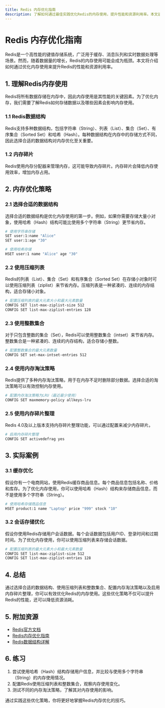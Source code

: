 ```yaml
---
title: Redis 内存优化指南
description: 了解如何通过最佳实践优化Redis的内存使用，提升性能和资源利用率。本文适合初学者，包含清晰的解释、代码示例和实际案例。
---
```


# Redis 内存优化指南

Redis是一个高性能的键值存储系统，广泛用于缓存、消息队列和实时数据处理等场景。然而，随着数据量的增长，Redis的内存使用可能会成为瓶颈。本文将介绍如何通过优化内存使用来提升Redis的性能和资源利用率。

## 1. 理解Redis内存使用

Redis将所有数据存储在内存中，因此内存使用是其性能的关键因素。为了优化内存，我们需要了解Redis如何存储数据以及哪些因素会影响内存使用。

### 1.1 Redis数据结构

Redis支持多种数据结构，包括字符串（String）、列表（List）、集合（Set）、有序集合（Sorted Set）和哈希（Hash）。每种数据结构在内存中的存储方式不同，因此选择合适的数据结构对内存优化至关重要。

### 1.2 内存碎片

Redis使用内存分配器来管理内存，这可能导致内存碎片。内存碎片会降低内存使用效率，增加内存占用。

## 2. 内存优化策略

### 2.1 选择合适的数据结构

选择合适的数据结构是优化内存使用的第一步。例如，如果你需要存储大量小对象，使用哈希（Hash）结构可能比使用多个字符串（String）更节省内存。

```bash
# 使用字符串存储
SET user:1:name "Alice"
SET user:1:age "30"

# 使用哈希存储
HSET user:1 name "Alice" age "30"
```

### 2.2 使用压缩列表

Redis的列表（List）、集合（Set）和有序集合（Sorted Set）在存储小对象时可以使用压缩列表（ziplist）来节省内存。压缩列表是一种紧凑的、连续的内存结构，适合存储小对象。

```bash
# 配置压缩列表的最大元素大小和最大元素数量
CONFIG SET list-max-ziplist-size 512
CONFIG SET list-max-ziplist-entries 128
```

### 2.3 使用整数集合

对于只包含整数的集合（Set），Redis可以使用整数集合（intset）来节省内存。整数集合是一种紧凑的、连续的内存结构，适合存储小整数。

```bash
# 配置整数集合的最大元素数量
CONFIG SET set-max-intset-entries 512
```

### 2.4 使用内存淘汰策略

Redis提供了多种内存淘汰策略，用于在内存不足时删除部分数据。选择合适的淘汰策略可以有效控制内存使用。

```bash
# 配置内存淘汰策略为LRU（最近最少使用）
CONFIG SET maxmemory-policy allkeys-lru
```

### 2.5 使用内存碎片整理

Redis 4.0及以上版本支持内存碎片整理功能，可以通过配置来减少内存碎片。

```bash
# 启用内存碎片整理
CONFIG SET activedefrag yes
```

## 3. 实际案例

### 3.1 缓存优化

假设你有一个电商网站，使用Redis缓存商品信息。每个商品信息包括名称、价格和库存。为了优化内存使用，你可以使用哈希（Hash）结构来存储商品信息，而不是使用多个字符串（String）。

```bash
# 使用哈希存储商品信息
HSET product:1 name "Laptop" price "999" stock "10"
```

### 3.2 会话存储优化

假设你使用Redis存储用户会话数据。每个会话数据包括用户ID、登录时间和过期时间。为了优化内存使用，你可以使用压缩列表来存储会话数据。

```bash
# 配置压缩列表的最大元素大小和最大元素数量
CONFIG SET list-max-ziplist-size 512
CONFIG SET list-max-ziplist-entries 128
```

## 4. 总结

通过选择合适的数据结构、使用压缩列表和整数集合、配置内存淘汰策略以及启用内存碎片整理，你可以有效优化Redis的内存使用。这些优化策略不仅可以提升Redis的性能，还可以降低资源消耗。

## 5. 附加资源

- [Redis官方文档](https://redis.io/documentation)
- [Redis内存优化指南](https://redis.io/topics/memory-optimization)
- [Redis数据结构详解](https://redis.io/topics/data-types)

## 6. 练习

1. 尝试使用哈希（Hash）结构存储用户信息，并比较与使用多个字符串（String）的内存使用情况。
2. 配置Redis使用压缩列表和整数集合，观察内存使用变化。
3. 测试不同的内存淘汰策略，了解其对内存使用的影响。

通过实践这些优化策略，你将更好地掌握Redis内存优化的技巧。
